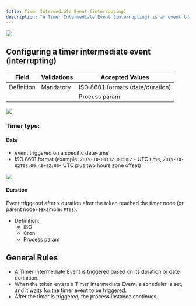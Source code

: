 ```yaml
---
title: Timer Intermediate Event (interrupting)
description: "A Timer Intermediate Event (interrupting) is an event that is triggered based on a specified time duration or date. It is placed within the flow of a process and serves as a point of interruption and continuation."
---
```


<Frame>

![](https://s3.eu-west-1.amazonaws.com/docx.flowx.ai/3.5/timer_intermediate_event.png#center)

</Frame>

## Configuring a timer intermediate event (interrupting)

| Field      | Validations | Accepted Values                  |
| ---------- | ----------- | -------------------------------- |
| Definition | Mandatory   | ISO 8601 formats (date/duration) |
|            |             | Process param                    |

<Frame>

![](https://s3.eu-west-1.amazonaws.com/docx.flowx.ai/3.5/intermediate_timer_eventz.png)

</Frame>

### Timer type:

#### Date
    
- event triggered on a specific date-time
- ISO 8601 format (example: `2019-10-01T12:00:00Z` - UTC time, `2019-10-02T08:09:40+02:00`- UTC plus two hours zone offset)

<Frame>

![](https://s3.eu-west-1.amazonaws.com/docx.flowx.ai/release34/intermediate_timer_date.png)

</Frame>

#### Duration

Event triggered after x duration after the token reached the timer node (or parent node) (example: `PT6S`).

* Definition:
    * ISO
    * Cron
    * Process param

## General Rules

* A Timer Intermediate Event is triggered based on its duration or date definition.
* When the token enters a Timer Intermediate Event, a scheduler is set, and it waits for the timer event to be triggered.
* After the timer is triggered, the process instance continues.

